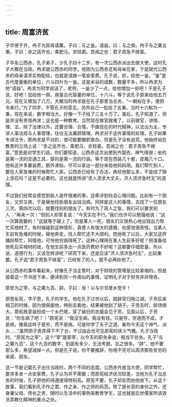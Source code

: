 ```yaml
---
---
---
```

title: 周富济贫
---




子华使于齐，冉子为其母请粟。子曰：与之釜。请益。曰：与之庾。冉子与之粟五秉。子曰：赤之适齐也，乘肥马，衣轻裘。吾闻之也：君子周急不继富。

子华名公西赤，孔子弟子，少孔子四十二岁。有一次公西赤派出去做大使，这时孔子大概在当政。冉求是公西赤的同学，他因为公西赤还有母亲在家，于是就代公西赤的母亲请求实物配给，也就是请拨一笔安家费。孔子说，好，给他一釜。“釜”是古代度量衡的单位，六斗四升为一釜。这是米谷的成数，数量不多，所以冉求为他“请益”。冉求为同学说话了，老师，一釜少了一点，给他增加一些吧！于是孔子说，好吧！加给他一庾。庾是古代容量的单位，十六斗。等于说孔子原来给他五万元，现在又增加了八万。大概当时冉求是在孔子那里当总务，“一朝权在手，便把令来行。”为了同学，不管孔子的意见，另外自己一批给了五秉。当时十六斛为一秉，现在来说，数字相当大，好像一下子给了三五十万了。事后，孔子知道了，但是并没有责怪冉求；这也是一种教育。当然现在做官就难了，以前做官，讲情、理、法，除了法律以外，还要合理、合情。不像现在的时代精神，以法治为主，专讲人事法规与人事管理，往往无法兼顾情理。冉求对于这件事情的处理，孔子如果专讲法令，那冉求是不对的，很可能要撤职查办。但是孔子没有追究，他始终站在教育的立场上说：“赤之适齐也，乘肥马，衣轻裘。吾闻之也：君子周急不继富。”意思是对学生们说，你们要知道，公西赤这次出使到齐国去，神气得很；坐的是第一流的交通工具，穿的是第一流的行装。等于现在西装几十套，皮箱几十口。他有这许多置装费，额外津贴，尽可以拿出一部分来给他妈妈用。我们帮忙别人，要在人家急难的时候帮忙人家。公西赤已经有了办法，再给他那么多，不是成了锦上添花吗？这是不必要的。这也就是所讲“求人须求大丈夫，济人须济急时无”的道理。

不过我们经常会感觉到助人是件很难的事，这牵涉到社会心理问题。比如有一个朋友，又穷又病，于是替他找些朋友出钱治病。同样是这人的事情，去找了一位朋友三次，第四次以后，就要找别的朋友了。有时为了周人之急，我们可以要求别人：“再来一次！”但别人却答复说：“今天实在不行。”我们也许可以勉强地说：“这一次算我要的！”这就等于硬上了。但是某人一死，朋友们又很热心地出钱出力帮忙买棺材了。有时候碰到这种情形，真使人有很大的感慨，也感觉很奇怪。当某人生前有急难的时候，替他奔走，找人帮忙还不大顺利。而他死了以后，大家又这样踊跃帮忙，同情他，可怜他穷病得死了。这种心理用在某人生前多好呢？把准备给他死后买棺材的钱，在他生前多出一点医药费好不好呢？这都要仔细思量。所以说，道德行为，又该怎样讲呢？研究下来，还是应该“济人须济急时无”，比较重要。孔子说“君子周急不继富”，已经有了的人，就不必再给他了。

从公西赤的事件看起来，好像孔子当主管时，对于财政的管理是比较紧缩的。但是接着这一节书连下来，便讲到另一件类似的事情，证明孔子对于财务并非悭吝。

原思为之宰，与之粟九百。辞。子曰：毋！以与尔邻里乡党乎！

原思名宪，字子思，孔子的学生。他在孔子过世以后，就辞官归隐江湖。子贡后来相卫的时候，因为很佩服他，特别去看他，结果被他刮了胡子。子贡去时，排场很大，原宪故意装扮成一个乡巴佬，穿了破旧的衣服会见子贡。见面以后，子贡说：“你生病了吧？！”原宪说：“我没生病。我没有钱，只是穷，学道而不成，才是病。像我这样子是穷，而不是病。可是你学了夫子之道，看你今天这个神气、派头……”虽然把子贡弄得下不了台，不过由此也可见原宪的侠义气概。孔子当政时，“原宪为之宰”，这个“宰”是家宰，以今天的职务来说，相当于总务。孔子“与之粟九百”，这个九百的数字，到底有多少，无法考据，总之很多。“辞”，他不要那么多，希望减掉一点。但是孔子说，你不要推辞，你用不完可以周济那些贫穷的亲戚、朋友。

这一节是记载孔子出仕当政时，两个不同的态度。公西赤外放当大使，同学帮忙，要求多发一点安家费，孔子认为并不需要；而原宪经济状况较差，当他为孔子当总务的时候，孔子把他的待遇提得特别高。原宪不要，孔子却反而劝他收下。从这个故事，我们看到孔子作之君、作之亲、作之师的风范。除了是长官的身份之外，还身兼父母、师长之责，随时以生活中的事例来教育学生，这也就是后世儒家所该效法其教化精神的重点之处。